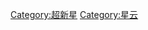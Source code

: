 {{catmore}}
{{Commonscat|Supernova remnants}}

[[Category:超新星|Category:超新星]]
[[Category:星云|Category:星云]]
